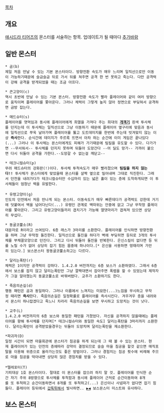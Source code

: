[[목차]]

== 개요 ==
[[애시드라 티어즈]]의 몬스터를 서술하는 항목. 업데이트가 될 때마다 [[추가바람]]

== 일반 몬스터 ==

 * 곰(b)
 제일 처음 만날 수 있는 기본 몬스터이다. 방향전환 속도가 매우 느리며 일직선으로만 이동이 가능하기때문에 슬금슬금 뒤로 가서 뒤를 쳐주면 공격 한 번 못하고 죽는다. 다만 공격력이 강해 공격을 받게되었을 때는 조금 아프다.

 * 큰고양이(c)
 역시 초반에 만날 수 있는 기본 몬스터. 방향전환 속도가 빨라 플레이어와 같이 여러 방향으로 움직이며 플레이어를 쫓아온다. 그러나 체력이 그렇게 높지 않아 정면으로 부딪혀서 공격하면 금방 잡는다.

 * 매드슈터(s)
 플레이어를 엿먹임과 동시에 플레이어에게 희열을 가져다 주는 희대의 '''[[개객기]]''' 흰색 투사체를 던지는데 이 투사체는 일직선으로 그냥 이동하기 때문에 플레이어 옆구리에 맞음과 동시에 일직선으로 쭈욱 날아가며 플레이어를 뚫고 도트데미지를 한번에 주는데 빗겨맞지 않는 이상 '''즉사'''한다. 순식간에 데미지가 주르륵 뜨면서 아차 하는 순간에 이미 게임은 끝나있다(...) 그러나 이 투사체는 몬스터에게도 피해가 가기때문에 팀킬을 유도할 수 있다. 다가가면 --무서워서-- 투사체를 던지지 못하며 뒤돌아 도망간다 --어 딜도 망가-- 가까이 붙으면 다시 뒤돌아 공격을 가한다.--도망갈 수 없는걸 깨닫고--

 * 테크니컬슈터(p)
 무려 매드슈터의 강화판(!)이다. 투사체 투척속도가 매우 빨라졌으며 '''팀킬을 하지 않는다!!''' 투사체가 몬스터에게 맞았을때 몬스터를 살짝 옆으로 밀어내며 그대로 직진한다. 그래서 던전을 내려가다가 테크니컬슈터만 수십마리 있는 넓은 홀이 있는 층에 도착하게되면 이 투사체들이 엄청난 렉을 유발한다. 
 
 * 유령고양이(g)
 인도의 던전에서 처음 만나게 되는 몬스터. 이동속도가 매우 빠른데다가 공격력도 강한데 거기에 덧붙여서 벽을 넘어다닌다(...) 유령인 관계로 벽따위는 안중에 없고 그냥 무작정 플레이어를 쫓아온다. 그리고 유령고양이들끼리 겹치기가 가능해 열댓마리가 겹쳐져 있으면 상당히 무섭다.

 * 동굴코뿔소(R)
 대문자로 R이라고 쓰여있다. 6층 래스가 3마리를 소환한다. 플레이어를 인식하면 방향전환을 하며 그냥 무작정 돌진한다. 일직선으로 돌진을 하다가 벽에 부딪히면 등뒤로 3개의 투사체를 부채꼴모양으로 던진다. 그리고 다시 뒤돌아 돌진을 반복한다. 은신스킬이 없다면 등 뒤를 노릴 수가 없어 상당히 잡기 힘든 몹중에 하나이다.[* 은신을 사용하면 멍때리며 가만히 있는다.] 보스몬스터 왕동굴코뿔소하고는 다르다.

 * 달리는폭탄(r)
 체력은 1이지만 공격력이 강하다. 1.4.2.0 버전까지는 6층 보스가 소환하였다. 그래서 6층에서 보스를 잡지 않고 달리는폭탄만 그냥 깔짝대면서 잡아주면 폭렙을 할 수 있었는데 제작자가 그걸 알아챘는지 동굴코뿔소로 바꿔버렸다. 교주가 소환하기도 한다.

 * 죽음의손길(d)
 행동 패턴은 곰과 동일하다. 그러나 이름에서 느껴지는 미묘한(...)느낌을 무시하고 무작정 때리면 '''즉사'''한다. 죽음의손길은 일정확률로 플레이어를 즉사시킨다. 겨우겨우 층을 내려와서 몬스터 하나잡겠다고 죽느니 차라리 죽음의손길을 보면 무시하고 도망치는 것이 낫다.

 * 교주(L)
 1.4.2.0 버전까지의 6층 보스와 동일한 패턴을 가졌었다. 자신을 공격하지 않을때에는 플레이어를 향해 투사체를 던지며[* 테크니컬슈터와 동일한 속도] 달리는폭탄을 3마리까지 소환한다. 달리는폭탄이 공격받았을경우는 뒤돌아 도망치며 달리는폭탄을 재소환한다.

 *파괴자(D)
 일정 시간이 되면 마을회관에 몬스터가 침공을 하게 되는데 그 때 볼 수 있는 몬스터. 현재 플레이어가 있는 던전의 층에따라 강약이 결정되므로 슬슬 마을 침공을 할것 같으면 매직포탈을 이용해 위층으로 올라가는것도 좋은 방법이다. 그러나 경험치는 침공 횟수에 비례해 주므로 마을 침공을 막아내면 상당히 많은 경험치를 받을 수 있다.
 
 *텔레포터(T)
 기피대상 1호 몬스터이다. 절대로 이 몬스터를 잡으려 하지 말 것. 플레이어를 인식한 순간 자기 주위 8방향으로 투사체를 투척함과 동시에 플레이어 근처로 순간이동하여 8개를 또 투척하고 순간이동하면서 8개를 또 투척하고(...) 은신이나 사념파가 없다면 잡기 힘들다. 플레이어 등뒤에서 [[갑툭튀]]해서 발사하면.. [[▶◀]] 보스몬스터 미스트와 유사하다.

== 보스 몬스터 ==

